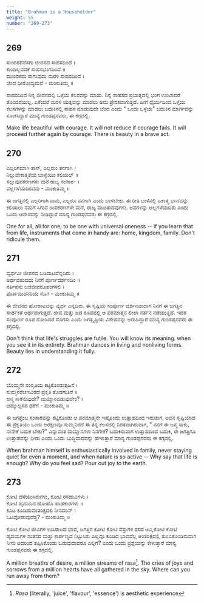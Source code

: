 ```yaml
---
title: "Brahman is a Householder"
weight: 55
number: "269-273"
---
```


## 269

ಸುಂದರವನೆಸಗು ಜೀವನದ ಸಾಹಸದಿಂದೆ ।  
ಕುಂದಿಲ್ಲವದಕೆ ಸಾಹಸಭಂಗದಿಂದೆ ॥  
ಮುಂದಕದು ಸಾಗುವುದು ಮರಳಿ ಸಾಹಸದಿಂದೆ ।  
ಚೆಂದ ಧೀರೋದ್ಯಮವೆ - ಮಂಕುತಿಮ್ಮ ॥

ಸಾಹಸದಿಂದ ನಿನ್ನ ಜೀವನದಲ್ಲಿ ಒಳ್ಳೆಯ ಕೆಲಸವನ್ನು ಮಾಡು. ನಿನ್ನ ಸಾಹಸದ ಪ್ರಯತ್ನದಲ್ಲಿ ಭಂಗ ಉಂಟಾದರೆ ತೊಂದರೆಯಿಲ್ಲ. ಏಕೆಂದರೆ ಮರಳಿ ಯತ್ನವನ್ನು ಮಾಡಲು ಅದು ಪ್ರೇರಕವಾಗುತ್ತದೆ. ಹೀಗೆ ಧೈರ್ಯದಿಂದ ಒಳ್ಳೆಯ ಕೆಲಸಗಳನ್ನು ಮಾಡಲು ಬದುಕಿನಲ್ಲಿ ಸಾಹಸ ಮಾಡುವುದೇ ಚೆಂದ ಎಂದು " ಒಂದು ಒಳ್ಳೆಯ" ಬದುಕಿನ ಮಾರ್ಗವನ್ನು ಸೂಚಿಸಿದ್ದಾರೆ ಮಾನ್ಯ ಗುಂಡಪ್ಪನವರು, ಈ ಕಗ್ಗದಲ್ಲಿ.

Make life beautiful with courage. It will not reduce if courage fails. It will proceed further again by courage. There is beauty in a brave act.

## 270

ಎಲ್ಲರಿಗಮಾಗಿ ತಾನ್, ಎಲ್ಲರುಂ ತನಗಾಗಿ ।  
ನಿಲ್ಲುವೇಕಾತ್ಮತೆಯ ಬಾಳ್ವೆಯಿಂ ಕಲಿಯಲ್ ॥  
ಸಲ್ಲುವುಪಕರಣಗಳು ಮನೆ ರಾಜ್ಯ ಸಂಸಾರ- ।  
ವಲ್ಲಗಳೆಯದಿರವನು - ಮಂಕುತಿಮ್ಮ ॥

ಈ ಜಗತ್ತಿನಲ್ಲಿ ಎಲ್ಲರಿಗಾಗಿ ನಾನು, ಎಲ್ಲರೂ ನನಗಾಗಿ ಎಂದು ಬಾಳಬೇಕು. ಈ ರೀತಿ ಬಾಳಿನಲ್ಲಿ ಏಕಾತ್ಮ ಭಾವವನ್ನು ಕಲಿಯಲು ನಮಗೆ ಸಿಗುವ ಉಪಕರಣಗಳೇ ಮನೆ, ರಾಜ್ಯ ಮುಂತಾದವುಗಳು. ಅವಗಳನ್ನು ಅಲ್ಲಗಳೆಯದಿರು ಎಂದು ಒಂದು ಆದೇಶವನ್ನು ನೀಡಿದ್ದಾರೆ ಮಾನ್ಯ ಗುಂಡಪ್ಪನವರು ಈ ಕಗ್ಗದಲ್ಲಿ.

One for all, all for one; to be one with universal oneness -- if you learn that from life, instruments that come in handy are: home, kingdom, family. Don't ridicule them.

## 271

ವ್ಯರ್ಥವೀ ಜೀವನದ ಬಡಿದಾಟವೆನ್ನದಿರು ।  
ಅರ್ಥವಹುದದು ನಿನಗೆ ಪೂರ್ಣದರ್ಶನದಿಂ ॥  
ನರ್ತಿಪನು ಜಡಜೀವರೂಪಂಗಳಲಿ ।  
ಪೂರ್ತಿಯಿದನರಿಯೆ ಸೊಗ - ಮಂಕುತಿಮ್ಮ ॥

ಈ ಜೀವನದ ಹೋರಾಟವನ್ನು ವ್ಯರ್ಥ ಎನ್ನದಿರು. ಈ ಸೃಷ್ಟಿಯ ಸಂಪೂರ್ಣ ದರ್ಶನವಾದಾಗ ನಿನಗೆ ಈ ಜಗತ್ತಿನ ಸಾರ್ಥಕತೆ ಅರ್ಥವಾಗುತ್ತದೆ. ಜೀವ ಮತ್ತು ಜಡ ರೂಪದಲ್ಲಿ ಆ ಪರಮಾತ್ಮನ ಲೀಲಾ ನರ್ತನ ನಡೆಯುತ್ತಿದೆ. ಇದರ ಸಂಪೂರ್ಣ ರೂಪ ನೋಡಿದರೆ ಸೊಗಸು ಎಂದು ಜಗತ್ಸೃಷ್ಟಿಯ ವಿಶೇಷವನ್ನು ಅರುಹಿದ್ದಾರೆ ಮಾನ್ಯ ಗುಂಡಪ್ಪನವರು ಈ ಕಗ್ಗದಲ್ಲಿ.

Don't think that life's struggles are futile. You will know its meaning. when you see it in its entirety. Brahman dances in living and nonliving forms. Beauty lies in understanding it fully.

## 272

ಬೊಮ್ಮನೇ ಸಂಸೃತಿಯ ಕಟ್ಟಿಕೊಂಡುತ್ಸಹಿಸೆ ।  
ಸುಮ್ಮನರೆಚಣವಿರದೆ ಪ್ರಕೃತಿ ತೊಡಗುತಿರೆ ॥  
ಜನ್ಮ ಸಾಕೆನುವುದೇ? ದುಮ್ಮಾನವಡುವುದೇಂ? ।  
ಚಿಮ್ಮುಲ್ಲಸವ ಧರೆಗೆ - ಮಂಕುತಿಮ್ಮ ॥

ಈ ಜಗತ್ತೆಂಬ ಸಂಸಾರವನ್ನು ಕಟ್ಟಿಕೊಂಡು ಆ ಪರಮಾತ್ಮನೇ ಇಷ್ಟೊಂದು ಉತ್ಸಾಹದಿಂದ ಇರುವಾಗ, ಅವನ ಸೃಷ್ಟಿಯಾದ ಈ ಪ್ರಕೃತಿಯು ಒಂದು ಅರೆಕ್ಷಣವೂ ಸುಮ್ಮನಿರದೆ ಈ ತನ್ನ ಕೆಲಸದಲ್ಲಿ ನಿರತವಾಗಿರುವಾಗ, " ನನಗೆ ಈ ಜನ್ಮ ಸಾಕು, ನಾನೇಕೆ ಬದುಕ ಬೇಕು?" ಎನ್ನುವಂತ ದುಮ್ಮಾನಗಳು ನಿನಗೇಕೆ? ಬದುಕಿರುವಾಗ ಉತ್ಸಾಹದಿಂದ ಬದುಕಿ, ಈ ಜಗತ್ತಿಗೂ ಉತ್ಸಾಹವನ್ನು ನೀಡು ಎಂದು ಒಂದು ಬುದ್ಧಿವಾದವನ್ನು ಹೇಳುತ್ತಾರೆ ಮಾನ್ಯ ಗುಂಡಪ್ಪನವರು ಈ ಕಗ್ಗದಲ್ಲಿ.

When brahman himself is enthusiastically involved in family, never staying quiet for even a moment, and when nature is so active -- Why say that life is enough? Why do you feel sad? Pour out joy to the earth.

## 273

ಕೋಟಿ ದೆಸೆಯುಸಿರುಗಳು, ಕೋಟಿ ರಸದಾವಿಗಳು ।  
ಕೋಟಿ ಹೃದಯದ ಹೋಹೊ ಹಾಹಕಾರಗಳು ॥  
ಕೂಟ ಕೂಡಿಹುವಂತರಿಕ್ಷದಲಿ ನೀನದರಿನ್ ।  
ಓಟವೋಡುವುದೆತ್ತ? - ಮಂಕುತಿಮ್ಮ ॥

ಕೋಟಿ ಕೋಟಿ ಜೀವಿಗಳ ಉಸಿರಾಟದ ಭಾವ, ಜಗತ್ತಿನ ಕೋಟಿ ಕೋಟಿ ವಸ್ತುಗಳ ರಸದ ಆವಿ,ಕೋಟಿ ಕೋಟಿ ಹೃದಯಗಳ ಸಂತಸದ ಮತ್ತು ಕಾರ್ಪಣ್ಯದ ನಿಟ್ಟುಸಿರು ಎಲ್ಲವೂ ಕೂಡಿದ ಭಾವವೆಲ್ಲ ಅಂತರಿಕ್ಷದಲ್ಲಿ ತುಂಬಿಕೊಂಡಿರುವಾಗ ನೀನು ಅದರಿಂದ ತಪ್ಪಿಸಿಕೊಂಡು ಓಡುವುದಾದರೂ ಎಲ್ಲಿಗೆ? ಎಂದು ಒಂದು ಪ್ರಶ್ನೆಯನ್ನು ಕೇಳುತ್ತಾರೆ ಮಾನ್ಯ ಗುಂಡಪ್ಪನವರು ಈ ಕಗ್ಗದಲ್ಲಿ.

A million breaths of desire, a million streams of rasa[^94]. The cries of joys and sorrows from a million hearts have all gathered in the sky. Where can you run away from them?

[^94]: _Rasa_ (literally, 'juice', 'flavour', 'essence') is aesthetic experience
